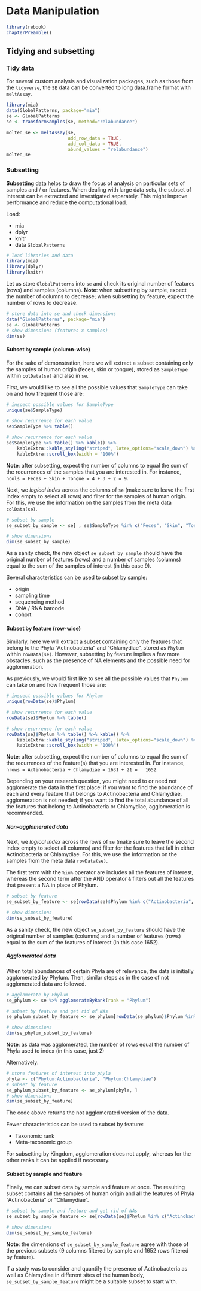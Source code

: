 # Data Manipulation {#datamanipulation}

```r
library(rebook)
chapterPreamble()
```



## Tidying and subsetting

### Tidy data

For several custom analysis and visualization packages, such as those from the 
`tidyverse`, the `SE` data can be converted to long data.frame format with 
`meltAssay`.    


```r
library(mia)
data(GlobalPatterns, package="mia")
se <- GlobalPatterns
se <- transformSamples(se, method="relabundance")

molten_se <- meltAssay(se,
                       add_row_data = TRUE,
                       add_col_data = TRUE,
                       abund_values = "relabundance")
molten_se
```

### Subsetting

**Subsetting** data helps to draw the focus of analysis on particular
  sets of samples and / or features. When dealing with large data
  sets, the subset of interest can be extracted and investigated
  separately. This might improve performance and reduce the
  computational load.

Load:

* mia
* dplyr
* knitr
* data `GlobalPatterns`

```r
# load libraries and data
library(mia)
library(dplyr)
library(knitr)
```

Let us store `GlobalPatterns` into `se` and check its original number of features (rows) and samples (columns). **Note**: when subsetting by sample, expect the number of columns to decrease; when subsetting by feature, expect the number of rows to decrease.

```r
# store data into se and check dimensions
data("GlobalPatterns", package="mia")
se <- GlobalPatterns
# show dimensions (features x samples)
dim(se) 
```

#### Subset by sample (column-wise)

For the sake of demonstration, here we will extract a subset containing only the samples of human origin (feces, skin or tongue), stored as `SampleType` within `colData(se)` and also in `se`.

First, we would like to see all the possible values that `SampleType` can take on and how frequent those are: 

```r
# inspect possible values for SampleType
unique(se$SampleType)
```
```r
# show recurrence for each value
se$SampleType %>% table()
```
```r
# show recurrence for each value
se$SampleType %>% table() %>% kable() %>%
    kableExtra::kable_styling("striped", latex_options="scale_down") %>% 
    kableExtra::scroll_box(width = "100%")
```

**Note**: after subsetting, expect the number of columns to equal the
  sum of the recurrences of the samples that you are interested
  in. For instance, `ncols = Feces + Skin + Tongue = 4 + 3 + 2 = 9`.

Next, we _logical index_ across the columns of `se` (make sure to
leave the first index empty to select all rows) and filter for the
samples of human origin. For this, we use the information on the
samples from the meta data `colData(se)`.

```r
# subset by sample
se_subset_by_sample <- se[ , se$SampleType %in% c("Feces", "Skin", "Tongue")]

# show dimensions
dim(se_subset_by_sample)
```

As a sanity check, the new object `se_subset_by_sample` should have
the original number of features (rows) and a number of samples
(columns) equal to the sum of the samples of interest (in this case
9).

Several characteristics can be used to subset by sample:

* origin
* sampling time
* sequencing method
* DNA / RNA barcode
* cohort

#### Subset by feature (row-wise)

Similarly, here we will extract a subset containing only the features
that belong to the Phyla "Actinobacteria" and "Chlamydiae", stored as
`Phylum` within `rowData(se)`. However, subsetting by feature implies
a few more obstacles, such as the presence of NA elements and the
possible need for agglomeration.

As previously, we would first like to see all the possible values that
`Phylum` can take on and how frequent those are:
  
```r
# inspect possible values for Phylum
unique(rowData(se)$Phylum)
```
```r
# show recurrence for each value
rowData(se)$Phylum %>% table()
```
```r
# show recurrence for each value
rowData(se)$Phylum %>% table() %>% kable() %>%
    kableExtra::kable_styling("striped", latex_options="scale_down") %>% 
    kableExtra::scroll_box(width = "100%")
```

**Note**: after subsetting, expect the number of columns to equal the
  sum of the recurrences of the feature(s) that you are interested
  in. For instance, `nrows = Actinobacteria + Chlamydiae = 1631 + 21 =
  1652`.

Depending on your research question, you might need to or need not
agglomerate the data in the first place: if you want to find the
abundance of each and every feature that belongs to Actinobacteria and
Chlamydiae, agglomeration is not needed; if you want to find the total
abundance of all the features that belong to Actinobacteria or
Chlamydiae, agglomeration is recommended.

##### Non-agglomerated data

Next, we _logical index_ across the rows of `se` (make sure to leave
the second index empty to select all columns) and filter for the
features that fall in either Actinobacteria or Chlamydiae. For this,
we use the information on the samples from the meta data
`rowData(se)`.

The first term with the `%in%` operator are includes all the features
of interest, whereas the second term after the AND operator `&`
filters out all the features that present a NA in place of Phylum.

```r
# subset by feature
se_subset_by_feature <- se[rowData(se)$Phylum %in% c("Actinobacteria", "Chlamydiae") & !is.na(rowData(se)$Phylum), ]

# show dimensions
dim(se_subset_by_feature)
```

As a sanity check, the new object `se_subset_by_feature` should have the original number of samples (columns) and a number of features (rows) equal to the sum of the features of interest (in this case 1652).

##### Agglomerated data

When total abundances of certain Phyla are of relevance, the data is initially agglomerated by Phylum. Then, similar steps as in the case of not agglomerated data are followed.

```r
# agglomerate by Phylum
se_phylum <- se %>% agglomerateByRank(rank = "Phylum")

# subset by feature and get rid of NAs
se_phylum_subset_by_feature <- se_phylum[rowData(se_phylum)$Phylum %in% c("Actinobacteria", "Chlamydiae") & !is.na(rowData(se_phylum)$Phylum), ]

# show dimensions
dim(se_phylum_subset_by_feature)
```

**Note**: as data was agglomerated, the number of rows equal the
  number of Phyla used to index (in this case, just 2)

Alternatively:

```r
# store features of interest into phyla
phyla <- c("Phylum:Actinobacteria", "Phylum:Chlamydiae")
# subset by feature
se_phylum_subset_by_feature <- se_phylum[phyla, ]
# show dimensions
dim(se_subset_by_feature)
```

The code above returns the not agglomerated version of the data.

Fewer characteristics can be used to subset by feature:

* Taxonomic rank
* Meta-taxonomic group

For subsetting by Kingdom, agglomeration does not apply, whereas for
the other ranks it can be applied if necessary.

#### Subset by sample and feature

Finally, we can subset data by sample and feature at once. The
resulting subset contains all the samples of human origin and all the
features of Phyla "Actinobacteria" or "Chlamydiae".

```r
# subset by sample and feature and get rid of NAs
se_subset_by_sample_feature <- se[rowData(se)$Phylum %in% c("Actinobacteria", "Chlamydiae") & !is.na(rowData(se)$Phylum), se$SampleType %in% c("Feces", "Skin", "Tongue")]

# show dimensions
dim(se_subset_by_sample_feature)
```

**Note**: the dimensions of `se_subset_by_sample_feature` agree with
  those of the previous subsets (9 columns filtered by sample and 1652
  rows filtered by feature).

If a study was to consider and quantify the presence of Actinobacteria
as well as Chlamydiae in different sites of the human body,
`se_subset_by_sample_feature` might be a suitable subset to start
with.

